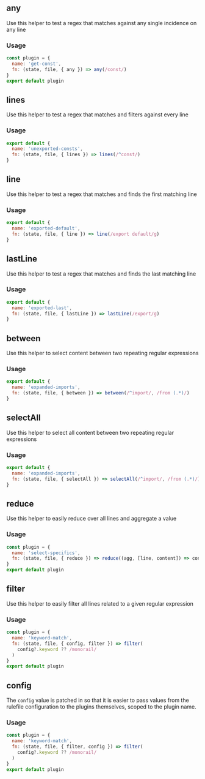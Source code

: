 

## any

Use this helper to test a regex that matches against any single incidence on any line

### Usage
```js
const plugin = {
  name: 'get-const',
  fn: (state, file, { any }) => any(/const/)
}
export default plugin
```

## lines

Use this helper to test a regex that matches and filters against every line

### Usage
```js
export default {
  name: 'unexported-consts',
  fn: (state, file, { lines }) => lines(/^const/)
}
```

## line

Use this helper to test a regex that matches and finds the first matching line

### Usage
```js
export default {
  name: 'exported-default',
  fn: (state, file, { line }) => line(/export default/g)
}
```

## lastLine

Use this helper to test a regex that matches and finds the last matching line

### Usage
```js
export default {
  name: 'exported-last',
  fn: (state, file, { lastLine }) => lastLine(/export/g)
}
```

## between

Use this helper to select content between two repeating regular expressions

### Usage
```js
export default {
  name: 'expanded-imports',
  fn: (state, file, { between }) => between(/^import/, /from (.*)/)
}
```

## selectAll

Use this helper to select all content between two repeating regular expressions

### Usage
```js
export default {
  name: 'expanded-imports',
  fn: (state, file, { selectAll }) => selectAll(/^import/, /from (.*)/)
}
```

## reduce

Use this helper to easily reduce over all lines and aggregate a value

### Usage
```js
const plugin = {
  name: 'select-specifics',
  fn: (state, file, { reduce }) => reduce((agg, [line, content]) => content.length > 10 : agg.concat(content) : agg, [])
}
export default plugin
```

## filter

Use this helper to easily filter all lines related to a given regular expression

### Usage
```js
const plugin = {
  name: 'keyword-match',
  fn: (state, file, { config, filter }) => filter(
    config?.keyword ?? /monorail/
  )
}
export default plugin
```

## config

The `config` value is patched in so that it is easier to pass values from the rulefile configuration to the plugins themselves, scoped to the plugin name.

### Usage
```js
const plugin = {
  name: 'keyword-match',
  fn: (state, file, { filter, config }) => filter(
    config?.keyword ?? /monorail/
  )
}
export default plugin
```
